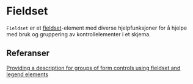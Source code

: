 

<Meta of={FieldsetStories} />

# Fieldset

`Fieldset` er et [fieldset](https://developer.mozilla.org/en-US/docs/Web/HTML/Element/fieldset)-element med diverse hjelpfunksjoner for å hjelpe med bruk og gruppering av kontrollelementer i et skjema.

<ArgTypes />

## Referanser

[Providing a description for groups of form controls using fieldset and legend elements](https://www.w3.org/WAI/WCAG21/Techniques/html/H71)
